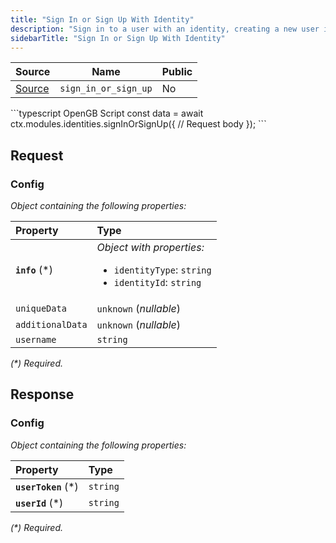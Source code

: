 ```yaml
---
title: "Sign In or Sign Up With Identity"
description: "Sign in to a user with an identity, creating a new user if it fails."
sidebarTitle: "Sign In or Sign Up With Identity"
---
```


| Source                                                                                                      | Name       | Public     |
| ----------------------------------------------------------------------------------------------------------- | ---------- | ---------- |
| [Source](https://github.com/rivet-gg/opengb-modules/tree/main/modules/identities/scripts/sign_in_or_sign_up.ts) | `sign_in_or_sign_up` | No |

<RequestExample>
```typescript OpenGB Script
const data = await ctx.modules.identities.signInOrSignUp({
  // Request body
});
```

</RequestExample>

## Request



### Config

_Object containing the following properties:_

| Property         | Type                                                                                               |
| :--------------- | :------------------------------------------------------------------------------------------------- |
| **`info`** (\*)  | _Object with properties:_<ul><li>`identityType`: `string`</li><li>`identityId`: `string`</li></ul> |
| `uniqueData`     | `unknown` (_nullable_)                                                                             |
| `additionalData` | `unknown` (_nullable_)                                                                             |
| `username`       | `string`                                                                                           |

_(\*) Required._


## Response



### Config

_Object containing the following properties:_

| Property             | Type     |
| :------------------- | :------- |
| **`userToken`** (\*) | `string` |
| **`userId`** (\*)    | `string` |

_(\*) Required._

